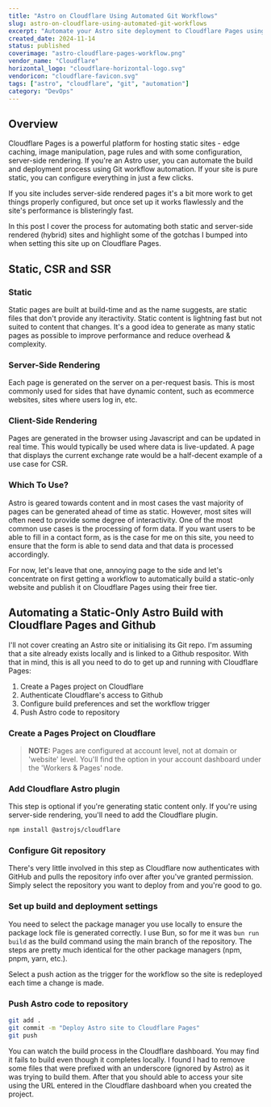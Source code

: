 ```yaml
---
title: "Astro on Cloudflare Using Automated Git Workflows"
slug: astro-on-cloudflare-using-automated-git-workflows
excerpt: "Automate your Astro site deployment to Cloudflare Pages using Git workflow automation"
created_date: 2024-11-14
status: published
coverimage: "astro-cloudflare-pages-workflow.png"
vendor_name: "Cloudflare"
horizontal_logo: "cloudflare-horizontal-logo.svg"
vendoricon: "cloudflare-favicon.svg"
tags: ["astro", "cloudflare", "git", "automation"]
category: "DevOps"
---
```



## Overview

Cloudflare Pages is a powerful platform for hosting static sites - edge caching, image manipulation, page rules and with some configuration, server-side rendering. If you're an Astro user, you can automate the build and deployment process using Git workflow automation. If your site is pure static, you can configure everything in just a few clicks.

If you site includes server-side rendered pages it's a bit more work to get things properly configured, but once set up it works flawlessly and the site's performance is blisteringly fast.

In this post I cover the process for automating both static and server-side rendered (hybrid) sites and highlight some of the gotchas I bumped into when setting this site up on Cloudflare Pages.

## Static, CSR and SSR

### Static

Static pages are built at build-time and as the name suggests, are static files that don't provide any iteractivity. Static content is lightning fast but not suited to content that changes. It's a good idea to generate as many static pages as possible to improve performance and reduce overhead & complexity.

### Server-Side Rendering

Each page is generated on the server on a per-request basis. This is most commonly used for sides that have dynamic content, such as ecommerce websites, sites where users log in, etc.

### Client-Side Rendering

Pages are generated in the browser using Javascript and can be updated in real time. This would typically be used where data is live-updated. A page that displays the current exchange rate would be a half-decent example of a use case for CSR.

### Which To Use?

Astro is geared towards content and in most cases the vast majority of pages can be generated ahead of time as static. However, most sites will often need to provide some degree of interactivity. One of the most common use cases is the processing of form data. If you want users to be able to fill in a contact form, as is the case for me on this site, you need to ensure that the form is able to send data and that data is processed accordingly.

For now, let's leave that one, annoying page to the side and let's concentrate on first getting a workflow to automatically build a static-only website and publish it on Cloudflare Pages using their free tier.

## Automating a Static-Only Astro Build with Cloudflare Pages and Github

I'll not cover creating an Astro site or initialising its Git repo. I'm assuming that a site already exists locally and is linked to a Github respositor. With that in mind, this is all you need to do to get up and running with Cloudflare Pages:

1. Create a Pages project on Cloudflare
2. Authenticate Cloudflare's access to Github
3. Configure build preferences and set the workflow trigger
4. Push Astro code to repository

### Create a Pages Project on Cloudflare

> **NOTE:** Pages are configured at account level, not at domain or 'website' level. You'll find the option in your account dashboard under the 'Workers & Pages' node.

<div class="not-prose">
<LightBox 
  src={cloudflarePagesDashboard}
  alt="Cloudflare Pages"
  width={300}
  class="my-4"
  caption="Cloudflare Pages dashboard showing the Workers & Pages section"
/>
</div>

### Add Cloudflare Astro plugin

This step is optional if you're generating static content only. If you're using server-side rendering, you'll need to add the Cloudflare plugin.

```bash caption="Install Cloudflare Astro plugin"
npm install @astrojs/cloudflare
```

### Configure Git repository

There's very little involved in this step as Cloudflare now authenticates with GitHub and pulls the repository info over after you've granted permission. Simply select the repository you want to deploy from and you're good to go.

### Set up build and deployment settings

You need to select the package manager you use locally to ensure the package lock file is generated correctly. I use Bun, so for me it was `bun run build` as the build command using the main branch of the repository. The steps are pretty much identical for the other package managers (npm, pnpm, yarn, etc.).

Select a push action as the trigger for the workflow so the site is redeployed each time a change is made.

### Push Astro code to repository

```bash caption="Push Astro code to repository"
git add .
git commit -m "Deploy Astro site to Cloudflare Pages"
git push
```

You can watch the build process in the Cloudflare dashboard. You may find it fails to build even though it completes locally. I found I had to remove some files that were prefixed with an underscore (ignored by Astro) as it was trying to build them. After that you should able to access your site using the URL entered in the Cloudflare dashboard when you created the project.


